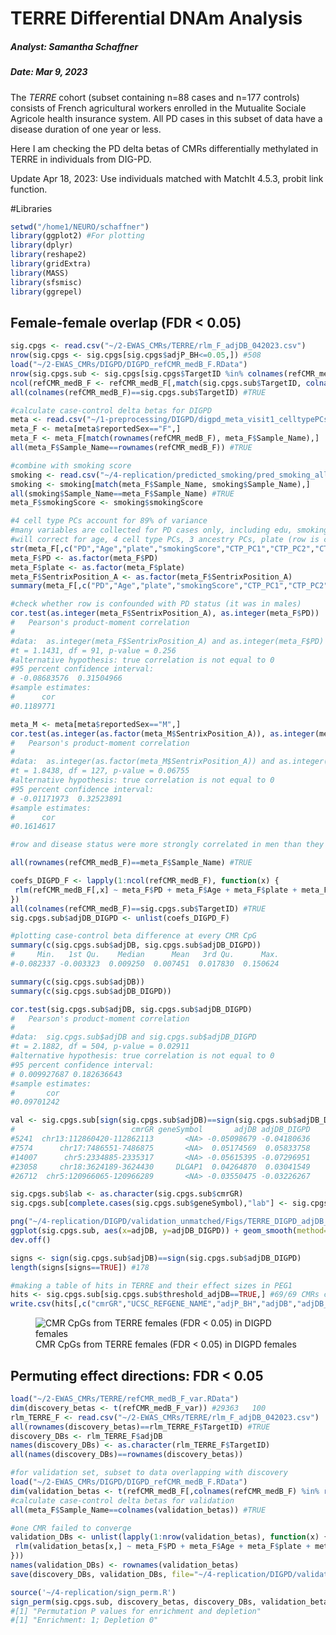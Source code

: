 TERRE Differential DNAm Analysis
===============================================================

##### Analyst: Samantha Schaffner
##### Date: Mar 9, 2023
  
The *TERRE* cohort (subset containing n=88 cases and n=177 controls) consists of French agricultural workers enrolled in the Mutualite Sociale Agricole health insurance system. All PD cases in this subset of data have a disease duration of one year or less. 

Here I am checking the PD delta betas of CMRs differentially methylated in TERRE in individuals from DIG-PD.

Update Apr 18, 2023: Use individuals matched with MatchIt 4.5.3, probit link function.

#Libraries
```r
setwd("/home1/NEURO/schaffner")
library(ggplot2) #For plotting
library(dplyr)
library(reshape2)
library(gridExtra)
library(MASS)
library(sfsmisc)
library(ggrepel)
```

## Female-female overlap (FDR < 0.05)

```r
sig.cpgs <- read.csv("~/2-EWAS_CMRs/TERRE/rlm_F_adjDB_042023.csv")
nrow(sig.cpgs <- sig.cpgs[sig.cpgs$adjP_BH<=0.05,]) #508
load("~/2-EWAS_CMRs/DIGPD/DIGPD_refCMR_medB_F.RData")
nrow(sig.cpgs.sub <- sig.cpgs[sig.cpgs$TargetID %in% colnames(refCMR_medB_F),]) #506
ncol(refCMR_medB_F <- refCMR_medB_F[,match(sig.cpgs.sub$TargetID, colnames(refCMR_medB_F))]) #506
all(colnames(refCMR_medB_F)==sig.cpgs.sub$TargetID) #TRUE

#calculate case-control delta betas for DIGPD
meta <- read.csv("~/1-preprocessing/DIGPD/digpd_meta_visit1_celltypePCs_ancestryPCs_nomut.csv")
meta_F <- meta[meta$reportedSex=="F",]
meta_F <- meta_F[match(rownames(refCMR_medB_F), meta_F$Sample_Name),]
all(meta_F$Sample_Name==rownames(refCMR_medB_F)) #TRUE

#combine with smoking score
smoking <- read.csv("~/4-replication/predicted_smoking/pred_smoking_all_cohorts.csv")
smoking <- smoking[match(meta_F$Sample_Name, smoking$Sample_Name),]
all(smoking$Sample_Name==meta_F$Sample_Name) #TRUE
meta_F$smokingScore <- smoking$smokingScore

#4 cell type PCs account for 89% of variance
#many variables are collected for PD cases only, including edu, smoking, head trauma, alcohol
#will correct for age, 4 cell type PCs, 3 ancestry PCs, plate (row is confounded with PD)
str(meta_F[,c("PD","Age","plate","smokingScore","CTP_PC1","CTP_PC2","CTP_PC3","CTP_PC4","ancestryPC1","ancestryPC2","ancestryPC3")])
meta_F$PD <- as.factor(meta_F$PD)
meta_F$plate <- as.factor(meta_F$plate)
meta_F$SentrixPosition_A <- as.factor(meta_F$SentrixPosition_A)
summary(meta_F[,c("PD","Age","plate","smokingScore","CTP_PC1","CTP_PC2","CTP_PC3","CTP_PC4","ancestryPC1","ancestryPC2","ancestryPC3")])

#check whether row is confounded with PD status (it was in males)
cor.test(as.integer(meta_F$SentrixPosition_A), as.integer(meta_F$PD))
#	Pearson's product-moment correlation
#
#data:  as.integer(meta_F$SentrixPosition_A) and as.integer(meta_F$PD)
#t = 1.1431, df = 91, p-value = 0.256
#alternative hypothesis: true correlation is not equal to 0
#95 percent confidence interval:
# -0.08683576  0.31504966
#sample estimates:
#      cor 
#0.1189771 

meta_M <- meta[meta$reportedSex=="M",]
cor.test(as.integer(as.factor(meta_M$SentrixPosition_A)), as.integer(meta_M$PD))
#	Pearson's product-moment correlation
#
#data:  as.integer(as.factor(meta_M$SentrixPosition_A)) and as.integer(meta_M$PD)
#t = 1.8438, df = 127, p-value = 0.06755
#alternative hypothesis: true correlation is not equal to 0
#95 percent confidence interval:
# -0.01171973  0.32523891
#sample estimates:
#      cor 
#0.1614617

#row and disease status were more strongly correlated in men than they are in women.

all(rownames(refCMR_medB_F)==meta_F$Sample_Name) #TRUE

coefs_DIGPD_F <- lapply(1:ncol(refCMR_medB_F), function(x) {
 rlm(refCMR_medB_F[,x] ~ meta_F$PD + meta_F$Age + meta_F$plate + meta_F$CTP_PC1 + meta_F$CTP_PC2 + meta_F$CTP_PC3 + meta_F$CTP_PC4 + meta_F$ancestryPC1 + meta_F$ancestryPC2 + meta_F$ancestryPC3 + meta_F$smokingScore + meta_F$SentrixPosition_A, psi = psi.huber, maxit=500)$coefficients[2]
})
all(colnames(refCMR_medB_F)==sig.cpgs.sub$TargetID) #TRUE
sig.cpgs.sub$adjDB_DIGPD <- unlist(coefs_DIGPD_F)

#plotting case-control beta difference at every CMR CpG
summary(c(sig.cpgs.sub$adjDB, sig.cpgs.sub$adjDB_DIGPD))
#     Min.   1st Qu.    Median      Mean   3rd Qu.      Max. 
#-0.082337 -0.003323  0.009250  0.007451  0.017830  0.150624 

summary(c(sig.cpgs.sub$adjDB))
summary(c(sig.cpgs.sub$adjDB_DIGPD))

cor.test(sig.cpgs.sub$adjDB, sig.cpgs.sub$adjDB_DIGPD)
#	Pearson's product-moment correlation
#
#data:  sig.cpgs.sub$adjDB and sig.cpgs.sub$adjDB_DIGPD
#t = 2.1882, df = 504, p-value = 0.02911
#alternative hypothesis: true correlation is not equal to 0
#95 percent confidence interval:
# 0.009927687 0.182636643
#sample estimates:
#       cor 
#0.09701242 

val <- sig.cpgs.sub[sign(sig.cpgs.sub$adjDB)==sign(sig.cpgs.sub$adjDB_DIGPD) & abs(sig.cpgs.sub$adjDB)>=0.03 & abs(sig.cpgs.sub$adjDB_DIGPD)>=0.03,c("cmrGR","geneSymbol","adjDB","adjDB_DIGPD")] 
#                          cmrGR geneSymbol       adjDB adjDB_DIGPD
#5241  chr13:112860420-112862113       <NA> -0.05098679 -0.04180636
#7574      chr17:7486551-7486875       <NA>  0.05174569  0.05833758
#14007      chr5:2334885-2335317       <NA> -0.05615395 -0.07296951
#23058     chr18:3624189-3624430     DLGAP1  0.04264870  0.03041549
#26712  chr5:120966065-120966289       <NA> -0.03550475 -0.03226267

sig.cpgs.sub$lab <- as.character(sig.cpgs.sub$cmrGR)
sig.cpgs.sub[complete.cases(sig.cpgs.sub$geneSymbol),"lab"] <- sig.cpgs.sub[complete.cases(sig.cpgs.sub$geneSymbol),"geneSymbol"]

png("~/4-replication/DIGPD/validation_unmatched/Figs/TERRE_DIGPD_adjDB_F_BH0.05_probit_matched.png", width=300, height=300)
ggplot(sig.cpgs.sub, aes(x=adjDB, y=adjDB_DIGPD)) + geom_smooth(method="lm", col="grey") + geom_point(color="lightpink4", size=5, alpha=0.6) + theme_bw() + xlab("TERRE Adjusted Delta Beta") + ylab("DIG-PD Adjusted Delta Beta") + xlim(c(-0.16,0.16)) + ylim(c(-0.05,0.05)) + ggtitle("TERRE (n = 100) vs. DIG-PD (n = 93)") + coord_cartesian(clip="off")  + geom_label_repel(data=sig.cpgs.sub[sig.cpgs.sub$cmrGR %in% val$cmrGR,], aes(label = lab), size = 3, force=50, max.overlaps=Inf)
dev.off()

signs <- sign(sig.cpgs.sub$adjDB)==sign(sig.cpgs.sub$adjDB_DIGPD)
length(signs[signs==TRUE]) #178

#making a table of hits in TERRE and their effect sizes in PEG1
hits <- sig.cpgs.sub[sig.cpgs.sub$threshold_adjDB==TRUE,] #69/69 CMRs covered in DIGPD
write.csv(hits[,c("cmrGR","UCSC_REFGENE_NAME","adjP_BH","adjDB","adjDB_DIGPD")], file="~/4-replication/DIGPD/validation_unmatched/TERRE_CMRs_DIGPD_DB_F_probit.csv", row.names=F)
```
![CMR CpGs from TERRE females (FDR < 0.05) in DIGPD females](/home1/NEURO/schaffner/4-replication/DIGPD/validation_unmatched/Figs/TERRE_DIGPD_adjDB_F_BH0.05_probit_matched.png)

## Permuting effect directions: FDR < 0.05
```r
load("~/2-EWAS_CMRs/TERRE/refCMR_medB_F_var.RData")
dim(discovery_betas <- t(refCMR_medB_F_var)) #29363   100
rlm_TERRE_F <- read.csv("~/2-EWAS_CMRs/TERRE/rlm_F_adjDB_042023.csv")
all(rownames(discovery_betas)==rlm_TERRE_F$TargetID) #TRUE
discovery_DBs <- rlm_TERRE_F$adjDB
names(discovery_DBs) <- as.character(rlm_TERRE_F$TargetID)
all(names(discovery_DBs)==rownames(discovery_betas))

#for validation set, subset to data overlapping with discovery
load("~/2-EWAS_CMRs/DIGPD/DIGPD_refCMR_medB_F.RData")
dim(validation_betas <- t(refCMR_medB_F[,colnames(refCMR_medB_F) %in% rownames(discovery_betas)])) #29290    93
#calculate case-control delta betas for validation
all(meta_F$Sample_Name==colnames(validation_betas)) #TRUE

#one CMR failed to converge
validation_DBs <- unlist(lapply(1:nrow(validation_betas), function(x) {
 rlm(validation_betas[x,] ~ meta_F$PD + meta_F$Age + meta_F$plate + meta_F$CTP_PC1 + meta_F$CTP_PC2 + meta_F$CTP_PC3 + meta_F$CTP_PC4 + meta_F$ancestryPC1 + meta_F$ancestryPC2 + meta_F$ancestryPC3 + meta_F$smokingScore + meta_F$SentrixPosition_A, psi = psi.huber, maxit=500)$coefficients[2]
}))
names(validation_DBs) <- rownames(validation_betas)
save(discovery_DBs, validation_DBs, file="~/4-replication/DIGPD/validation_unmatched/all_adjDBs_TERRE_DIGPD_F_probit.RData")

source('~/4-replication/sign_perm.R')
sign_perm(sig.cpgs.sub, discovery_betas, discovery_DBs, validation_betas, validation_DBs, n_validation=178, permutation_number=1000)
#[1] "Permutation P values for enrichment and depletion"
#[1] "Enrichment: 1; Depletion 0"
```
